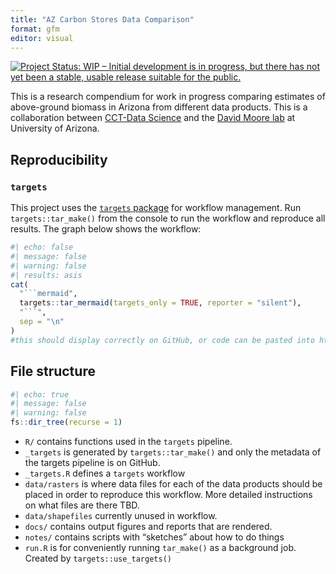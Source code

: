 ```yaml
---
title: "AZ Carbon Stores Data Comparison"
format: gfm
editor: visual
---
```


<!-- README.md is generated from README.qmd. Please edit that file -->

<!-- badges: start -->

[![Project Status: WIP – Initial development is in progress, but there has not yet been a stable, usable release suitable for the public.](https://www.repostatus.org/badges/latest/wip.svg)](https://www.repostatus.org/#wip)

<!-- badges: end -->

This is a research compendium for work in progress comparing estimates of above-ground biomass in Arizona from different data products.
This is a collaboration between [CCT-Data Science](https://datascience.cct.arizona.edu/) and the [David Moore lab](https://djpmoore.tumblr.com/home) at University of Arizona.

## Reproducibility

```{=html}
<!--
### `renv`

This project uses [`renv`](https://rstudio.github.io/renv/articles/renv.html) for package management.
When opening this repo as an RStudio Project for the first time, `renv` should automatically install itself and prompt you to run `renv::restore()` to install all package dependencies.
-->
```
### `targets`

This project uses the [`targets` package](https://docs.ropensci.org/targets/) for workflow management.
Run `targets::tar_make()` from the console to run the workflow and reproduce all results.
The graph below shows the workflow:

```r
#| echo: false
#| message: false
#| warning: false
#| results: asis
cat(
  "```mermaid",
  targets::tar_mermaid(targets_only = TRUE, reporter = "silent"),
  "```",
  sep = "\n"
)
#this should display correctly on GitHub, or code can be pasted into https://mermaid.live
```

## File structure

```r
#| echo: true
#| message: false
#| warning: false
fs::dir_tree(recurse = 1)
```

-   `R/` contains functions used in the `targets` pipeline.
-   `_targets` is generated by `targets::tar_make()` and only the metadata of the targets pipeline is on GitHub.
-   `_targets.R` defines a `targets` workflow <!-- -   `_targets_packages.R` is generated by `targets::tar_renv()` -->
-   `data/rasters` is where data files for each of the data products should be placed in order to reproduce this workflow. More detailed instructions on what files are there TBD.
-   `data/shapefiles` currently unused in workflow.
-   `docs/` contains output figures and reports that are rendered.
-   `notes/` contains scripts with "sketches" about how to do things <!-- -   `renv/` and `renv.lock` are necessary for the `renv` package to work (see above) -->
-   `run.R` is for conveniently running `tar_make()` as a background job. Created by `targets::use_targets()`
